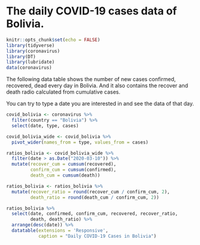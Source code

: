 # The daily COVID-19 cases data of Bolivia.



```r
knitr::opts_chunk$set(echo = FALSE)
library(tidyverse)
library(coronavirus)
library(DT)
library(lubridate)
data(coronavirus)
```

The following data table shows the number of new cases confirmed, recovered, dead every day in Bolivia. And it also contains the recover and death radio calculated from cumulative cases. 

You can try to type a date you are interested in and see the data of that day.

```r
covid_bolivia <- coronavirus %>% 
  filter(country == "Bolivia") %>% 
  select(date, type, cases)

covid_bolivia_wide <- covid_bolivia %>% 
  pivot_wider(names_from = type, values_from = cases) 

ratios_bolivia <- covid_bolivia_wide %>% 
  filter(date > as.Date("2020-03-10")) %>% 
  mutate(recover_cum = cumsum(recovered), 
         confirm_cum = cumsum(confirmed), 
         death_cum = cumsum(death))

ratios_bolivia <- ratios_bolivia %>% 
  mutate(recover_ratio = round(recover_cum / confirm_cum, 2), 
         death_ratio = round(death_cum / confirm_cum, 2))

ratios_bolivia %>% 
  select(date, confirmed, confirm_cum, recovered, recover_ratio, 
         death, death_ratio) %>% 
  arrange(desc(date)) %>% 
  datatable(extensions = 'Responsive', 
            caption = "Daily COVID-19 Cases in Bolivia")
```










